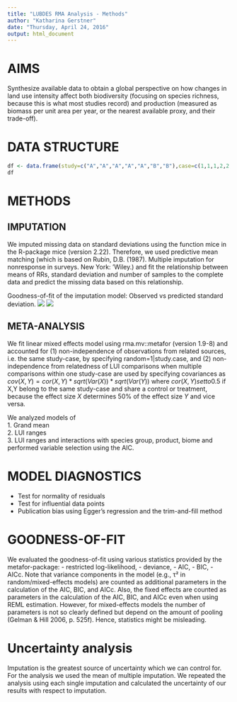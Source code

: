 ```yaml
---
title: "LUBDES RMA Analysis - Methods"
author: "Katharina Gerstner"
date: "Thursday, April 24, 2016"
output: html_document
---
```


# AIMS  
Synthesize available data to obtain a global perspective on how changes in land use intensity affect both biodiversity (focusing on species richness, because this is what most studies record) and production (measured as biomass per unit area per year, or the nearest available proxy, and their trade-off). 

# DATA STRUCTURE  
```r
df <- data.frame(study=c("A","A","A","A","A","B","B"),case=c(1,1,1,2,2,1,1),LUI.range=c("low-low","low-medium","low-high","low-medium","low-high","low-medium","low-high"), species.group=c(rep("plants",3),rep("mammals",2), rep("plants",2)), Log.RR=rnorm(7),Log.RR.Var=abs(rnorm(7,mean=0,sd=0.5)))
df
```

# METHODS  
## IMPUTATION
We imputed missing data on standard deviations using the function mice in the R-package mice (version 2.22). Therefore, we used predictive mean matching (which is based on Rubin, D.B. (1987). Multiple imputation for nonresponse in surveys. New York: 'Wiley.) and fit the relationship between means of RRs, standard deviation and number of samples to the complete data and predict the missing data based on this relationship.

Goodness-of-fit of the imputation model: Observed vs predicted standard deviation.
![](C:\Users\hoppek\Documents\temp\imputation_mice_richness.png)
![](C:\Users\hoppek\Documents\temp\imputation_mice_yield.png)

## META-ANALYSIS
We fit linear mixed effects model using rma.mv::metafor (version 1.9-8) and accounted for (1) non-independence of observations from related sources, i.e. the same study-case, by specifying random=1|study.case, and (2) non-independence from relatedness of LUI comparisons when multiple comparisons within one study-case are used by specifying covariances as $cov(X,Y) = cor(X,Y)*sqrt(Var(X))*sqrt(Var(Y))$ where $cor(X,Y) set to 0.5$ if X,Y belong to the same study-case and share a control or treatment, because the effect size $X$ determines 50$\%$ of the effect size $Y$ and vice versa.

We analyzed models of  
1. Grand mean  
2. LUI ranges  
3. LUI ranges and interactions with species group, product, biome and performed variable selection using the AIC.

# MODEL DIAGNOSTICS
- Test for normality of residuals
- Test for influential data points
- Publication bias using Egger's regression and the trim-and-fill method

# GOODNESS-OF-FIT  
We evaluated the goodness-of-fit using various statistics provided by the metafor-package:
- restricted log-likelihood,
- deviance,
- AIC,
- BIC,
- AICc.
Note that variance components in the model (e.g., τ² in random/mixed-effects models) are counted as additional parameters in the calculation of the AIC, BIC, and AICc. Also, the fixed effects are counted as parameters in the calculation of the AIC, BIC, and AICc even when using REML estimation. 
However, for mixed-effects models the number of parameters is not so clearly defined but depend on the amount of pooling (Gelman & Hill 2006, p. 525f). Hence, statistics might be misleading.

# Uncertainty analysis
Imputation is the greatest source of uncertainty which we can control for. For the analysis we used the mean of multiple imputation. We repeated the analysis using each single imputation and calculated the uncertainty of our results with respect to imputation.


